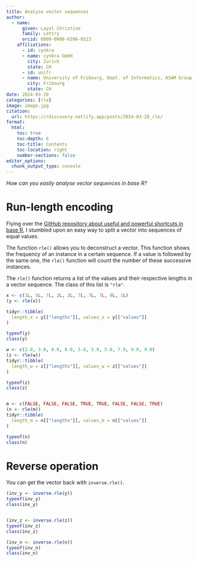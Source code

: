 ```yaml
---
title: Analyse vector sequences
author:
  - name:
      given: Layal Christine
      family: Lettry
      orcid: 0009-0008-6396-0523
    affiliations:
      - id: cynkra
      - name: cynkra GmbH
        city: Zurich
        state: CH
      - id: unifr
      - name: University of Fribourg, Dept. of Informatics, ASAM Group
        city: Fribourg
        state: CH
date: 2024-03-28
categories: [rle]
image: image.jpg
citation: 
  url: https://rdiscovery.netlify.app/posts/2024-03-28_rle/
format:
  html:
    toc: true
    toc-depth: 6
    toc-title: Contents
    toc-location: right
    number-sections: false
editor_options: 
  chunk_output_type: console
---
```


*How can you easily analyse vector sequences in base R?*

# Run-length encoding

Flying over the [GitHub repository about useful and powerful shortcuts in base R]("https://github.com/nanxstats/r-base-shortcuts#run-length-encoding"), I stumbled upon an easy way to split a vector into sequences of equal values.

The function `rle()` allows you to deconstruct a vector. This function shows the frequency of an instance in a certain sequence. If a value is followed by the same one, the `rle()` function will count the number of these successive instances. 

The `rle()` function returns a list of the values and their respective lengths in a vector sequence. The class of this list is `"rle"`. 

```r
x <- c(1L, 5L, 7L, 2L, 2L, 7L, 7L, 7L, 8L, 1L)
(y <- rle(x))

tidyr::tibble(
  length_x = y[["lengths"]], values_x = y[["values"]]
)

typeof(y)
class(y)

w <- c(2.0, 3.0, 8.0, 8.0, 5.0, 5.0, 5.0, 7.0, 9.0, 9.0)
(z <- rle(w))
tidyr::tibble(
  length_w = z[["lengths"]], values_w = z[["values"]]
)

typeof(z)
class(z)


m <- c(FALSE, FALSE, FALSE, TRUE, TRUE, FALSE, FALSE, TRUE)
(n <- rle(m))
tidyr::tibble(
  length_m = n[["lengths"]], values_m = n[["values"]]
)

typeof(n)
class(n)
```

# Reverse operation

You can get the vector back with `inverse.rle()`.

```r
(inv_y <- inverse.rle(y))
typeof(inv_y)
class(inv_y)


(inv_z <- inverse.rle(z))
typeof(inv_z)
class(inv_z)

(inv_n <- inverse.rle(n))
typeof(inv_n)
class(inv_n)
```


